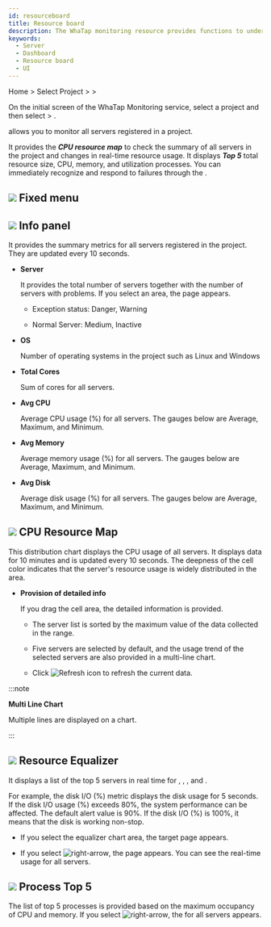 ```yaml
---
id: resourceboard
title: Resource board
description: The WhaTap monitoring resource provides functions to understand the overall status of a project at a glance.
keywords:
  - Server
  - Dashboard
  - Resource board
  - UI
---
```


Home > Select Project > <Cmdname sid="side_dashboard" className="uitext" /> > <Cmdname sid="side_resourceBoard" className="uitext" />

On the initial screen of the WhaTap Monitoring service, select a project and then select <Cmdname sid="side_dashboard" className="uitext" /> > <Cmdname sid="side_resourceBoard" className="uitext" />.

<ImgLang img='server-resourceboard.png' desc='Resource Board'/>

<Cmdname sid="side_resourceBoard" className="uitext" /> allows you to monitor all servers registered in a project.

It provides the **_CPU resource map_** to check the summary of all servers in the project and changes in real-time resource usage. It displays **_Top 5_** total resource size, CPU, memory, and utilization processes. You can immediately recognize and respond to failures through the <Cmdname sid="side_resourceBoard" className="uitext" />.

## ![](/img/number-01.png) Fixed menu


<Dashboardstaticdef />

## ![](/img/number-02.png) Info panel

It provides the summary metrics for all servers registered in the project. They are updated every 10 seconds.

- **Server**  

  It provides the total number of servers together with the number of servers with problems. If you select an area, the <Cmdname sid="side_serverList" className="uitext" /> page appears.

  - Exception status: <span class='vslow'>Danger</span>, <span class='slow'>Warning</span>

  - Normal Server: <span class='snormal'>Medium</span>, <span class='k8s-normal'>Inactive</span>

- **OS**  

  Number of operating systems in the project such as Linux and Windows

- **Total Cores**  

  Sum of cores for all servers.

- **Avg CPU**  

  Average CPU usage (%) for all servers. The gauges below are Average, Maximum, and Minimum.

- **Avg Memory**  

  Average memory usage (%) for all servers. The gauges below are Average, Maximum, and Minimum.

- **Avg Disk**  

  Average disk usage (%) for all servers. The gauges below are Average, Maximum, and Minimum.

## ![](/img/number-03.png) CPU Resource Map

This distribution chart displays the CPU usage of all servers. It displays data for 10 minutes and is updated every 10 seconds. The deepness of the cell color indicates that the server's resource usage is widely distributed in the area.

- **Provision of detailed info**

  If you drag the cell area, the detailed information is provided.

  <ImgLang img='server-resourcemap.png' desc='Resource map'/>

  - The server list is sorted by the maximum value of the data collected in the range.

  - Five servers are selected by default, and the usage trend of the selected servers are also provided in a multi-line chart.

  - Click ![Refresh icon](/img/ico-refresh.svg) <Cmdname sid="refresh" className="uitext" /> to refresh the current data. 

:::note

**Multi Line Chart**

Multiple lines are displayed on a chart.

:::

## ![](/img/number-04.png) Resource Equalizer

It displays a list of the top 5 servers in real time for <Cmdname sid="cpu" className="uitext" />, <Cmdname sid="memory" className="uitext" />, <Cmdname sid="diskIo" className="uitext" />, and <Cmdname sid="disk_iops" className="uitext" />.

For example, the disk I/O (%) metric displays the disk usage for 5 seconds. If the disk I/O usage (%) exceeds 80%, the system performance can be affected. The default alert value is 90%. If the disk I/O (%) is 100%, it means that the disk is working non-stop.

- If you select the equalizer chart area, the target <Cmdname sid="side_serverDetail" className="uitext" /> page appears. 

- If you select ![right-arrow](/img/right-arrow.svg), the <Cmdname sid="side_resourceEqualizer" className="uitext" /> page appears. You can see the real-time usage for all servers.

## ![](/img/number-05.png) Process Top 5

The list of top 5 processes is provided based on the maximum occupancy of CPU and memory. If you select ![right-arrow](/img/right-arrow.svg), the <Cmdname sid="process_list" className="uitext" /> for all servers appears.

<ImgLang img='server-process-list-dt.png' desc='Server process list'/>
